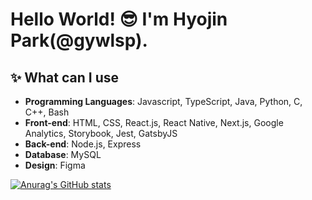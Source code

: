 # Hello World! 😎 I'm Hyojin Park(@gywlsp).
## ✨ What can I use
- **Programming Languages**: Javascript, TypeScript, Java, Python, C, C++, Bash
- **Front-end**: HTML, CSS, React.js, React Native, Next.js, Google Analytics, Storybook, Jest, GatsbyJS
- **Back-end**: Node.js, Express
- **Database**: MySQL
- **Design**: Figma

[![Anurag's GitHub stats](https://github-readme-stats.vercel.app/api?username=gywlsp&count_private=true)](https://github.com/anuraghazra/github-readme-stats)
